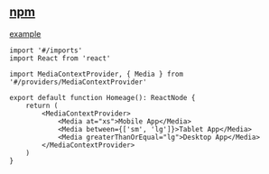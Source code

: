 ## [npm](https://www.npmjs.com/package/fresnel)
[example](../../../_examples/@pkgs/@artsy/fresnel)

```tsx
import '#/imports'
import React from 'react'

import MediaContextProvider, { Media } from '#/providers/MediaContextProvider'

export default function Homeage(): ReactNode {
    return (
        <MediaContextProvider>
            <Media at="xs">Mobile App</Media>
            <Media between={['sm', 'lg']}>Tablet App</Media>
            <Media greaterThanOrEqual="lg">Desktop App</Media>
        </MediaContextProvider>
    )
}
```